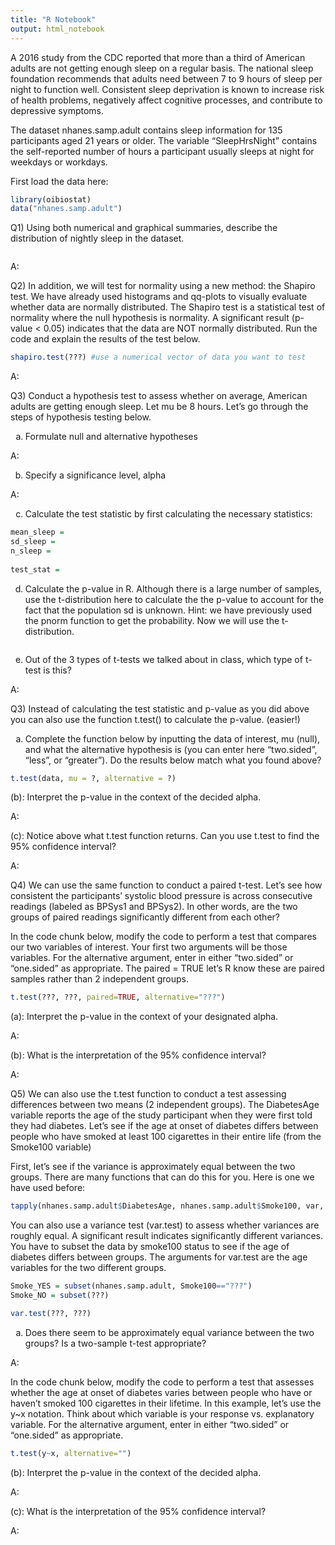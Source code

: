 ---
title: "R Notebook"
output: html_notebook
---

A 2016 study from the CDC reported that more than a third of American adults are not getting enough sleep on a regular basis. The national sleep foundation recommends that adults need between 7 to 9 hours of sleep per night to function well. Consistent sleep deprivation is known to increase risk of health problems, negatively affect cognitive processes, and contribute to depressive symptoms. 

The dataset nhanes.samp.adult contains sleep information for 135 participants aged 21 years or older. The variable "SleepHrsNight" contains the self-reported number of hours a participant usually sleeps at night for weekdays or workdays.


First load the data here:

```{r}
library(oibiostat)
data("nhanes.samp.adult")
```


Q1) Using both numerical and graphical summaries, describe the distribution of nightly sleep in the dataset.

```{r}

```

A: 


Q2) In addition, we will test for normality using a new method: the Shapiro test. We have already used histograms and qq-plots to visually evaluate whether data are normally distributed. The Shapiro test is a statistical test of normality where the null hypothesis is normality. A significant result (p-value < 0.05) indicates that the data are NOT normally distributed. Run the code and explain the results of the test below.

```{r}
shapiro.test(???) #use a numerical vector of data you want to test
```

A: 



Q3) Conduct a hypothesis test to assess whether on average, American adults are getting enough sleep. Let mu be 8 hours. Let's go through the steps of hypothesis testing below.

(a) Formulate null and alternative hypotheses

A: 


(b) Specify a significance level, alpha

A: 


(c) Calculate the test statistic by first calculating the necessary statistics:

```{r}
mean_sleep = 
sd_sleep = 
n_sleep =
  
test_stat = 

```



(d) Calculate the p-value in R. Although there is a large number of samples, use the t-distribution here to calculate the the p-value to account for the fact that the population sd is unknown. Hint: we have previously used the pnorm function to get the probability. Now we will use the t-distribution.

```{r}

```

(e) Out of the 3 types of t-tests we talked about in class, which type of t-test is this?

A:



Q3) Instead of calculating the test statistic and p-value as you did above you can also use the function t.test() to calculate the p-value. (easier!)

(a) Complete the function below by inputting the data of interest, mu (null), and what the alternative hypothesis is (you can enter here "two.sided", "less", or "greater"). Do the results below match what you found above?

```{r}
t.test(data, mu = ?, alternative = ?)
```

(b): Interpret the p-value in the context of the decided alpha.

A: 


(c): Notice above what t.test function returns. Can you use t.test to find the 95% confidence interval?

A: 




Q4) We can use the same function to conduct a paired t-test. Let's see how consistent the participants' systolic blood pressure is across consecutive readings (labeled as BPSys1 and BPSys2). In other words, are the two groups of paired readings significantly different from each other?

In the code chunk below, modify the code to perform a test that compares our two variables of interest. Your first two arguments will be those variables. For the alternative argument, enter in either "two.sided" or "one.sided" as appropriate. The paired = TRUE let's R know these are paired samples rather than 2 independent groups.

```{r}
t.test(???, ???, paired=TRUE, alternative="???")
```


(a): Interpret the p-value in the context of your designated alpha.

A:


(b): What is the interpretation of the 95% confidence interval?

A:



Q5) We can also use the t.test function to conduct a test assessing differences between two means (2 independent groups). The DiabetesAge variable reports the age of the study participant when they were first told they had diabetes.  Let's see if the age at onset of diabetes differs between people who have smoked at least 100 cigarettes in their entire life (from the Smoke100 variable)

First, let's see if the variance is approximately equal between the two groups. There are many functions that can do this for you. Here is one we have used before:


```{r}
tapply(nhanes.samp.adult$DiabetesAge, nhanes.samp.adult$Smoke100, var, na.rm=T)

```


You can also use a variance test (var.test) to assess whether variances are roughly equal. A significant result indicates significantly different variances. You have to subset the data by smoke100 status to see if the age of diabetes differs between groups. The arguments for var.test are the age variables for the two different groups.

```{r}
Smoke_YES = subset(nhanes.samp.adult, Smoke100=="???")
Smoke_NO = subset(???)

var.test(???, ???)
```


(a) Does there seem to be approximately equal variance between the two groups?  Is a two-sample t-test appropriate?

A: 


In the code chunk below, modify the code to perform a test that assesses whether the age at onset of diabetes varies between people who have or haven't smoked 100 cigarettes in their lifetime. In this example, let's use the y~x notation. Think about which variable is your response vs. explanatory variable. For the alternative argument, enter in either "two.sided" or "one.sided" as appropriate.

```{r}
t.test(y~x, alternative="")

```


(b): Interpret the p-value in the context of the decided alpha.

A:

(c): What is the interpretation of the 95% confidence interval?

A:
